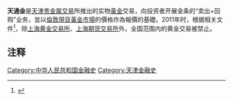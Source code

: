 '''天通金'''是[[天津贵金属交易|天津贵金属交易]]所推出的实物[[黃金|黃金]]交易，向投资者开展金条的“卖出+回购”业务，並以[[倫敦現貨黃金市場|倫敦現貨黃金市場]]的價格作為報價的基礎。2011年时，根据相关文件<ref>{{Cite web |url=http://www.gov.cn/gzdt/2011-12/28/content_2031455.htm |title=五部门通知加强黄金交易所或黄金交易平台管理 |accessdate=2018-12-15 |author= |date=2011-12-28 |work= |publisher=中央政府门户网站 |language=Zh-hans |archive-date=2019-05-12 |archive-url=https://web.archive.org/web/20190512163911/http://www.gov.cn/gzdt/2011-12/28/content_2031455.htm |dead-url=no }}</ref>，除[[上海黄金交易所|上海黄金交易所]]、[[上海期货交易所|上海期货交易所]]外，全国范围内的黄金交易被禁止。

== 注释 ==
{{Reflist}}

[[Category:中华人民共和国金融史|Category:中华人民共和国金融史]]
[[Category:天津金融史|Category:天津金融史]]